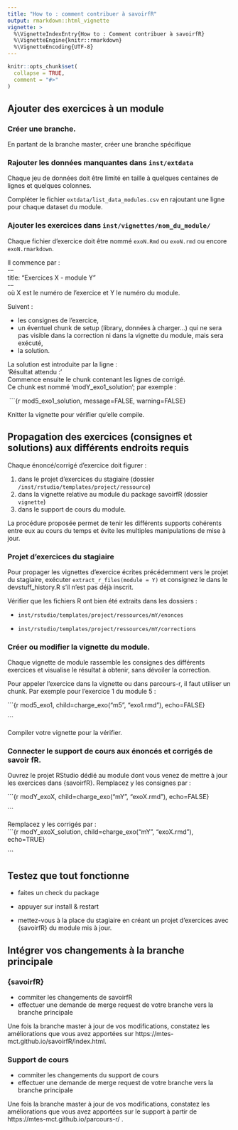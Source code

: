 ```yaml
---
title: "How to : comment contribuer à savoirfR"
output: rmarkdown::html_vignette
vignette: >
  %\VignetteIndexEntry{How to : Comment contribuer à savoirfR}
  %\VignetteEngine{knitr::rmarkdown}
  %\VignetteEncoding{UTF-8}
---
```


```r
knitr::opts_chunk$set(
  collapse = TRUE,
  comment = "#>"
)
```

## Ajouter des exercices à un module

### Créer une branche.
En partant de la branche master, créer une branche spécifique

### Rajouter les données manquantes dans `inst/extdata`

Chaque jeu de données doit être limité en taille à quelques centaines de lignes et quelques colonnes.

Compléter le fichier `extdata/list_data_modules.csv` en rajoutant une ligne pour chaque dataset du module.

### Ajouter les exercices dans `inst/vignettes/nom_du_module/`

Chaque fichier d'exercice doit être nommé `exoN.Rmd` ou `exoN.rmd` ou encore `exoN.rmarkdown`.  

Il commence par :   
\---     
title: "Exercices X - module Y"        
\---    
où X est le numéro de l'exercice et Y le numéro du module.  

Suivent :   

- les consignes de l'exercice,   
- un éventuel chunk de setup (library, données à charger...) qui ne sera pas visible dans la correction ni dans la vignette du module, mais sera exécuté,   
- la solution.  

La solution est introduite par la ligne :   
'Résultat attendu : '   
Commence ensuite le chunk contenant les lignes de corrigé.  
Ce chunk est nommé 'modY_exo1_solution'; par exemple :   

\ ```{r mod5_exo1_solution, message=FALSE, warning=FALSE}         


Knitter la vignette pour vérifier qu'elle compile.

## Propagation des exercices (consignes et solutions) aux différents endroits requis

Chaque énoncé/corrigé d'exercice doit figurer :   

1. dans le projet d'exercices du stagiaire (dossier `/inst/rstudio/templates/project/ressource`) 
2. dans la vignette relative au module du package savoirfR (dossier `vignette`)    
3. dans le support de cours du module.

La procédure proposée permet de tenir les différents supports cohérents entre eux au cours du temps et évite les multiples manipulations de mise à jour.

### Projet d'exercices du stagiaire
Pour propager les vignettes d'exercice écrites précédemment vers le projet du stagiaire, exécuter `extract_r_files(module = Y)` et consignez le dans le devstuff_history.R s'il n'est pas déjà inscrit. 

Vérifier que les fichiers R ont bien été extraits dans les dossiers :

* `inst/rstudio/templates/project/ressources/mY/enonces`

* `inst/rstudio/templates/project/ressources/mY/corrections`

### Créer ou modifier la vignette du module.  

Chaque vignette de module rassemble les consignes des différents exercices et visualise le résultat à obtenir, sans dévoiler la correction.

Pour appeler l'exercice dans la vignette ou dans parcours-r, il faut utiliser un chunk. Par exemple pour l'exercice 1 du module 5 :    


\```{r mod5_exo1, child=charge_exo("m5", "exo1.rmd"), echo=FALSE}   

\```  

Compiler votre vignette pour la vérifier. 

### Connecter le support de cours aux énoncés et corrigés de savoir fR.
Ouvrez le projet RStudio dédié au module dont vous venez de mettre à jour les exercices dans {savoirfR}.
Remplacez y les consignes par :   

\```{r modY_exoX, child=charge_exo("mY", "exoX.rmd"), echo=FALSE}   
  
\``` 

Remplacez y les corrigés par :   
\```{r modY_exoX_solution, child=charge_exo("mY", "exoX.rmd"), echo=TRUE}   
   
\``` 


## Testez que tout fonctionne

- faites un check du package

- appuyer sur install & restart

- mettez-vous à la place du stagiaire en créant un projet d'exercices avec {savoirfR} du module mis à jour.


## Intégrer vos changements à la branche principale

### {savoirfR}

- commiter les changements de savoirfR
- effectuer une demande de merge request de votre branche vers la branche principale 

Une fois la branche master à jour de vos modifications, constatez les améliorations que vous avez apportées sur https://mtes-mct.github.io/savoirfR/index.html.  

### Support de cours

- commiter les changements du support de cours
- effectuer une demande de merge request de votre branche vers la branche principale 

Une fois la branche master à jour de vos modifications, constatez les améliorations que vous avez apportées sur le support à partir de https://mtes-mct.github.io/parcours-r/ .
